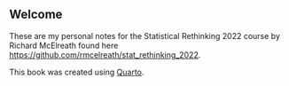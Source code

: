 ## Welcome {.unnumbered}

These are my personal notes for the Statistical Rethinking 2022 course by Richard McElreath found here <https://github.com/rmcelreath/stat_rethinking_2022>.

::: {.callout-note appearance="simple"}
This book was created using [Quarto](https://quarto.org).
:::
